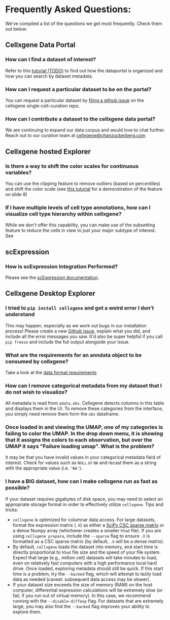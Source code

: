 # Frequently Asked Questions:

We’ve compiled a list of the questions we get most frequently. Check them out below:


## Cellxgene Data Portal

### How can I find a dataset of interest?

Refer to this [tutorial (TODO)](www.google.com) to find out how the dataportal is organized and how you can search by dataset metadata.

### How can I request a particular dataset to be on the portal?

You can request a particular dataset by [filing a github issue](https://github.com/chanzuckerberg/single-cell-curation/issues/new) on the cellxgene single-cell-curation repo.

### How can I contribute a dataset to the cellxgene data portal?

We are continuing to expand our data corpus and would love to chat further. Reach out to our curation team at [cellxgene@chanzuckerberg.com ](cellxgene@chanzuckerberg.com )

## Cellxgene hosted Explorer

### Is there a way to shift the color scales for continuous variables?

You can use the clipping feature to remove outliers (based on percentiles) and shift the color scale (see [this tutorial](https://docs.google.com/presentation/d/13c0Nj_kR32j0hNL0uZG_4cl646N_TH3ADaQzZFqDPBI/edit#slide=id.gee6c9f6165_0_18) for a demonstration of the feature on slide 8)

### If I have multiple levels of cell type annotations, how can I visualize cell type hierarchy within cellxgene?

While we don't offer this capability, you can make use of the subsetting feature to reduce the cells in view to just your major subtype of interest. See 

## scExpression

### How is scExpression Integration Performed?

Please see the [scExpression documentation](https://github.com/chanzuckerberg/cellxgene-documentation/blob/new-doc-structure/04_Analyze-Public-Data/4_2-scExpression-Tutorials/scExpression-documentation.md).

## Cellxgene Desktop Explorer

### I tried to `pip install cellxgene` and got a weird error I don't understand

This may happen, especially as we work out bugs in our installation process! Please create a new [Github issue](https://github.com/chanzuckerberg/cellxgene/issues), explain what you did, and include all the error messages you saw. It'd also be super helpful if you call `pip freeze` and include the full output alongside your issue.

### What are the requirements for an anndata object to be consumed by cellxgene?

Take a look at the [data format requirements](https://github.com/chanzuckerberg/cellxgene-documentation/blob/new-doc-structure/05_Annotate-and-Analyze-Your-Data/5_3-Preparing-Data.md#data-format-requirements)

### How can I remove categorical metadata from my dataset that I do not wish to visualize?

All metadata is read from `adata.obs`. Cellxgene detects columns in this table and displays them in the UI. To remove these categories from the interface, you simply need remove them form the `obs` dataframe.

### Once loaded in and viewing the UMAP, one of my categories is failing to color the UMAP. In the drop down menu, it is showing that it assigns the colors to each observation, but over the UMAP it says "Failure loading umap". What is the problem?

It may be that you have invalid values in your categorical metadata field of interest. Check for values such as `NULL` or `NA` and recast them as a string with the appropriate value (i.e. `'NA'`).

### I have a BIG dataset, how can I make cellxgene run as fast as possible?

If your dataset requires gigabytes of disk space, you may need to select an appropriate storage format in order to effectively utilize `cellxgene`. Tips and tricks:

* `cellxgene` is optimized for columnar data access. For large datasets, format the expression matrix \(`.X`\) as either a [SciPy CSC sparse matrix](https://docs.scipy.org/doc/scipy/reference/generated/scipy.sparse.csc_matrix.html) or a dense Numpy array \(whichever creates a smaller `h5ad` file\). If you are using `cellxgene prepare`, include the `--sparse` flag to ensure `.X` is formatted as a CSC sparse matrix \(by default, `.X` will be a dense matrix\).
* By default, `cellxgene` loads the dataset into memory, and start time is directly proportional to `h5ad` file size and the speed of your file system. Expect that large \(e.g., million cell\) datasets will take minutes to load, even on relatively fast computers with a high performance local hard drive. Once loaded, exploring metadata should still be quick. If this start time is a problem, try the `--backed` flag, which will attempt to lazily load data as needed \(caveat: subsequent data access may be slower\).
* If your dataset size exceeds the size of memory \(RAM\) on the host computer, differential expression calculations will be extremely slow \(or fail, if you run out of virtual memory\). In this case, we recommend running with the `--disable-diffexp` flag. For datasets that are extremely large, you may also find the `--backed` flag improves your ability to explore them.
